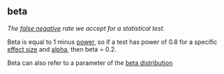 ## beta

<dfn>The [false negative](f.html#false-negative) rate we accept for a statistical test.</dfn>

Beta is equal to 1 minus [power](p.html#power), so if a test has power of 0.8 for a specific [effect size](e.html#effect-size) and [alpha](a.html#alpha-stats), then beta = 0.2.

Beta can also refer to a parameter of the [beta distribution](b.html#beta-distribution)
